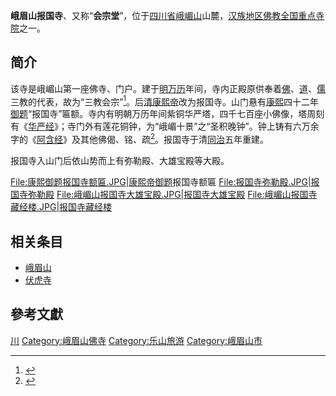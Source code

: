 {{Otheruses|报国寺|subject=位于[[四川|四川]][[峨嵋山|峨嵋山]]的报国寺|other=同名的其它寺院}}
{{msg:四川省文物保護單位
|名稱 = 峨眉山古建築群（含清音閣、洪椿坪、伏虎寺、報國寺、萬年寺）
|編號 = 35
|圖片 = 
|級別 = S6
|分類 = 
|時代 = [[宋代|宋代]]、[[明代|明代]]、[[清代|清代]]
|地点 = [[四川省|四川省]][[樂山市|樂山市]][[峨眉山市|峨眉山市]]
|坐標 =
|登錄 = 2002年12月27日
}}
{{msg:四川省文物保護單位
|名稱 = 峨眉山古建築群
|編號 = 合并-43
|圖片 = baoguosi.jpg
|級別 = 106
|分類 = 古建筑
|時代 = 明至清
|地点 = [[四川省|四川省]][[峨眉山市|峨眉山市]]
|坐標 =  
|登錄 = 2006年5月25日
}}
'''峨眉山报国寺'''、又称“'''会宗堂'''”，位于[[四川省|四川省]][[峨嵋山|峨嵋山]]山麓，[[汉族地区佛教全国重点寺院|汉族地区佛教全国重点寺院]]之一。

== 简介 ==
该寺是峨嵋山第一座佛寺、门户。建于[[明朝|明]][[万历|万历]]年间，寺内正殿原供奉着[[佛教|佛]]、[[道教|道]]、[[儒家|儒]]三教的代表，故为“三教会宗”<ref>{{Cite web |url=http://www.ems517.com/lyzn/jd.jsp?cust_id=emsbgs&tree_id=1647 |title=峨眉山报国寺 |access-date=2009-12-26 |archive-date=2010-02-11 |archive-url=https://web.archive.org/web/20100211071727/http://www.ems517.com/lyzn/jd.jsp?cust_id=emsbgs&tree_id=1647 |dead-url=yes }}</ref>。后[[清朝|清]][[康熙帝|康熙帝]]改为报国寺。山门悬有[[康熙|康熙]]四十二年[[御题|御题]]“报国寺”匾额。寺内有明朝万历年间紫铜华严塔，四千七百座小佛像，塔周刻有《[[华严经|华严经]]》；寺门外有莲花铜钟，为“峨嵋十景”之“圣积晚钟”。钟上铸有六万余字的《[[阿含经|阿含经]]》及其他佛偈、铭、疏<ref>{{Cite web |url=http://www.china.com.cn/chinese/zhuanti/gdyl/561566.htm |title=峨嵋山报国寺 |access-date=2009-12-26 |archive-date=2016-03-05 |archive-url=https://web.archive.org/web/20160305024959/http://www.china.com.cn/chinese/zhuanti/gdyl/561566.htm |dead-url=no }}</ref>。报国寺于清[[同治|同治]]五年重建。

报国寺入山门后依山势而上有弥勒殿、大雄宝殿等大殿。

<gallery>
File:康熙御题报国寺额匾.JPG|[[康熙帝|康熙帝]][[御题|御题]]报国寺额匾
File:报国寺弥勒殿.JPG|报国寺弥勒殿
File:峨嵋山报国寺大雄宝殿.JPG|报国寺大雄宝殿
File:峨嵋山报国寺藏经楼.JPG|报国寺藏经楼
</gallery>

== 相关条目 ==
*[[峨眉山|峨眉山]]
*[[伏虎寺|伏虎寺]]

==參考文獻==
<div class="references-small">
<references></references>
</div>

{{China-buddhism-temple}}
[[Category:汉族地区佛教全国重点寺院|川]]
[[Category:峨眉山佛寺|Category:峨眉山佛寺]]
[[Category:乐山旅游|Category:乐山旅游]]
[[Category:峨眉山市|Category:峨眉山市]]